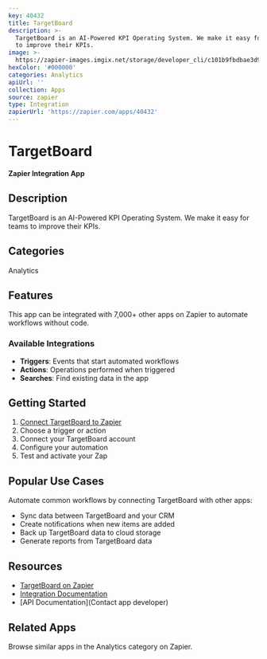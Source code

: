 ```yaml
---
key: 40432
title: TargetBoard
description: >-
  TargetBoard is an AI-Powered KPI Operating System. We make it easy for teams
  to improve their KPIs.
image: >-
  https://zapier-images.imgix.net/storage/developer_cli/c101b9fbdbae3d97fe3cb6eb5a9ce5a6.png?auto=format%2Ccompress&ixlib=python-3.0.0&q=50
hexColor: '#000000'
categories: Analytics
apiUrl: ''
collection: Apps
source: zapier
type: Integration
zapierUrl: 'https://zapier.com/apps/40432'
---
```

# TargetBoard

**Zapier Integration App**

## Description

TargetBoard is an AI-Powered KPI Operating System. We make it easy for teams to improve their KPIs.

## Categories

Analytics

## Features

This app can be integrated with 7,000+ other apps on Zapier to automate workflows without code.

### Available Integrations

- **Triggers**: Events that start automated workflows
- **Actions**: Operations performed when triggered
- **Searches**: Find existing data in the app

## Getting Started

1. [Connect TargetBoard to Zapier](https://zapier.com/apps/40432)
2. Choose a trigger or action
3. Connect your TargetBoard account
4. Configure your automation
5. Test and activate your Zap

## Popular Use Cases

Automate common workflows by connecting TargetBoard with other apps:

- Sync data between TargetBoard and your CRM
- Create notifications when new items are added
- Back up TargetBoard data to cloud storage
- Generate reports from TargetBoard data

## Resources

- [TargetBoard on Zapier](https://zapier.com/apps/40432)
- [Integration Documentation](https://zapier.com/apps/40432/integrations)
- [API Documentation](Contact app developer)

## Related Apps

Browse similar apps in the Analytics category on Zapier.
